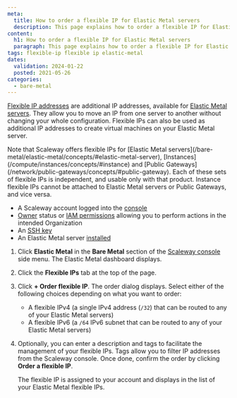 ```yaml
---
meta:
  title: How to order a flexible IP for Elastic Metal servers
  description: This page explains how to order a flexible IP for Elastic Metal servers
content:
  h1: How to order a flexible IP for Elastic Metal servers
  paragraph: This page explains how to order a flexible IP for Elastic Metal servers
tags: flexible-ip flexible ip elastic-metal
dates:
  validation: 2024-01-22
  posted: 2021-05-26
categories:
  - bare-metal
---
```


[Flexible IP addresses](/bare-metal/elastic-metal/concepts/#flexible-ip) are additional IP addresses, available for [Elastic Metal servers](https://www.scaleway.com/en/elastic-metal/). They allow you to move an IP from one server to another without changing your whole configuration. Flexible IPs can also be used as additional IP addresses to create virtual machines on your Elastic Metal server.

<Message type="important">
  Note that Scaleway offers flexible IPs for [Elastic Metal servers](/bare-metal/elastic-metal/concepts/#elastic-metal-server), [Instances](/compute/instances/concepts/#instance) and [Public Gateways](/network/public-gateways/concepts/#public-gateway). Each of these sets of flexible IPs is independent, and usable only with that product. Instance flexible IPs cannot be attached to Elastic Metal servers or Public Gateways, and vice versa.
</Message>

<Macro id="requirements" />

- A Scaleway account logged into the [console](https://console.scaleway.com)
- [Owner](/identity-and-access-management/iam/concepts/#owner) status or [IAM permissions](/identity-and-access-management/iam/concepts/#permission) allowing you to perform actions in the intended Organization
- An [SSH key](/identity-and-access-management/organizations-and-projects/how-to/create-ssh-key/)
- An Elastic Metal server [installed](/bare-metal/elastic-metal/quickstart/#how-to-create-an-elastic-metal-server)


1. Click **Elastic Metal** in the **Bare Metal** section of the [Scaleway console](https://console.scaleway.com) side menu. The Elastic Metal dashboard displays.
2. Click the **Flexible IPs** tab at the top of the page.
3. Click **+ Order flexible IP**. The order dialog displays. Select either of the following choices depending on what you want to order:
    * A flexible IPv4 (a single IPv4 address (`/32`) that can be routed to any of your Elastic Metal servers)
    * A flexible IPv6 (a `/64` IPv6 subnet that can be routed to any of your Elastic Metal servers)
4. Optionally, you can enter a description and tags to facilitate the management of your flexible IPs. Tags allow you to filter IP addresses from the Scaleway console. Once done, confirm the order by clicking **Order a flexible IP**.

    The flexible IP is assigned to your account and displays in the list of your Elastic Metal flexible IPs.


